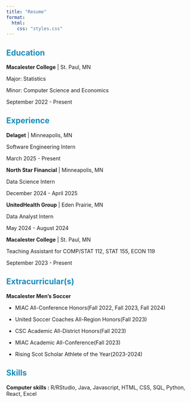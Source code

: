 ```yaml
---
title: "Resume"
format: 
  html:
    css: "styles.css"
---
```


## **Education** {style="color: #158CBA"}

::: {#Education .Education}
**Macalester College** \| St. Paul, MN

Major: Statistics

Minor: Computer Science and Economics

September 2022 - Present
:::

## Experience {style="color: #158CBA"}

::: {#Experience .Experience}

**Delaget** \| Minneapolis, MN

Software Engineering Intern

March 2025 - Present

**North Star Financial** \| Minneapolis, MN

Data Science Intern

December 2024 - April 2025

**UnitedHealth Group** \| Eden Prairie, MN

Data Analyst Intern

May 2024 - August 2024

**Macalester College** \| St. Paul, MN

Teaching Assistant for COMP/STAT 112, STAT 155, ECON 119

September 2023 - Present
:::

## Extracurricular(s) {style="color: #158CBA"}

::: {#Extracurriculars .Extracurriculars}
**Macalester Men's Soccer**

-   MIAC All-Conference Honors(Fall 2022, Fall 2023, Fall 2024)

-   United Soccer Coaches All-Region Honors(Fall 2023)

-   CSC Academic All-District Honors(Fall 2023)

-   MIAC Academic All-Conference(Fall 2023)

-   Rising Scot Scholar Athlete of the Year(2023-2024)

:::

## Skills {style="color: #158CBA"}

::: {#Experience .Experience}
**Computer skills :** R/RStudio, Java, Javascript, HTML, CSS, SQL, Python, React, Excel
:::
